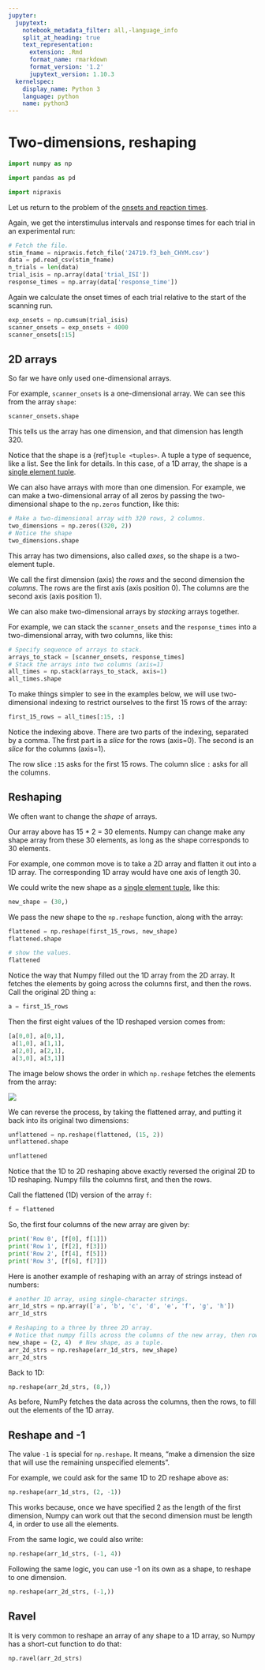 ```yaml
---
jupyter:
  jupytext:
    notebook_metadata_filter: all,-language_info
    split_at_heading: true
    text_representation:
      extension: .Rmd
      format_name: rmarkdown
      format_version: '1.2'
      jupytext_version: 1.10.3
  kernelspec:
    display_name: Python 3
    language: python
    name: python3
---
```


# Two-dimensions, reshaping

```python
import numpy as np

import pandas as pd

import nipraxis
```

Let us return to the problem of the [onsets and reaction
times](numpy_intro.Rmd).

Again, we get the interstimulus intervals and response times for each trial in
an experimental run:

```python
# Fetch the file.
stim_fname = nipraxis.fetch_file('24719.f3_beh_CHYM.csv')
data = pd.read_csv(stim_fname)
n_trials = len(data)
trial_isis = np.array(data['trial_ISI'])
response_times = np.array(data['response_time'])
```

Again we calculate the onset times of each trial relative to the start of the
scanning run.

```python
exp_onsets = np.cumsum(trial_isis)
scanner_onsets = exp_onsets + 4000
scanner_onsets[:15]
```

## 2D arrays

So far we have only used one-dimensional arrays.

For example, `scanner_onsets` is a one-dimensional array.  We can see this from
the array `shape`:

```python
scanner_onsets.shape
```

This tells us the array has one dimension, and that dimension has length 320.

Notice that the shape is a {ref}`tuple <tuples>`.  A tuple a type of sequence,
like a list.  See the link for details.  In this case, of a 1D array, the shape
is a [single element tuple](length_one_tuples.Rmd).

We can also have arrays with more than one dimension.  For example, we can make
a two-dimensional array of all zeros by passing the two-dimensional shape to
the `np.zeros` function, like this:

```python
# Make a two-dimensional array with 320 rows, 2 columns.
two_dimensions = np.zeros((320, 2))
# Notice the shape
two_dimensions.shape
```

This array has two dimensions, also called *axes*, so the shape is a
two-element tuple. 

We call the first dimension (axis) the *rows* and the second dimension the
*columns*.  The rows are the first axis (axis position 0).  The columns are the
second axis (axis position 1).

We can also make two-dimensional arrays by *stacking* arrays together.

For example, we can stack the `scanner_onsets` and the `response_times` into a
two-dimensional array, with two columns, like this:

```python
# Specify sequence of arrays to stack.
arrays_to_stack = [scanner_onsets, response_times]
# Stack the arrays into two columns (axis=1)
all_times = np.stack(arrays_to_stack, axis=1)
all_times.shape
```

To make things simpler to see in the examples below, we will use
two-dimensional indexing to restrict ourselves to the first 15 rows of the
array:


```python
first_15_rows = all_times[:15, :]
```

Notice the indexing above.  There are two parts of the indexing, separated by a
comma.  The first part is a *slice* for the rows (axis=0).  The second is an
*slice* for the columns (axis=1).

The row slice `:15` asks for the first 15 rows.  The column slice `:` asks for
all the columns.


## Reshaping


We often want to change the *shape* of arrays.

Our array above has 15 * 2 = 30 elements.  Numpy can change make any shape array from these 30 elements, as long as the shape corresponds to 30 elements.

For example, one common move is to take a 2D array and flatten it out into a 1D
array.  The corresponding 1D array would have one axis of length 30.

We could write the new shape as a [single element tuple](length_one_tuple.Rmd),
like this:

```python
new_shape = (30,)
```

We pass the new shape to the `np.reshape` function, along with the array:

```python
flattened = np.reshape(first_15_rows, new_shape)
flattened.shape
```

```python
# show the values.
flattened
```

Notice the way that Numpy filled out the 1D array from the 2D array.  It
fetches the elements by going across the columns first, and then the rows.
Call the original 2D thing `a`:

```python
a = first_15_rows
```

Then the first eight values of the 1D reshaped version comes from:

```python
[a[0,0], a[0,1],
 a[1,0], a[1,1],
 a[2,0], a[2,1],
 a[3,0], a[3,1]]
```

The image below shows the order in which `np.reshape` fetches the elements from the array:

![](images/2d_reshape.svg)


We can reverse the process, by taking the flattened array, and putting it back
into its original two dimensions:

```python
unflattened = np.reshape(flattened, (15, 2))
unflattened.shape
```

```python
unflattened
```

Notice that the 1D to 2D reshaping above exactly reversed the original 2D to 1D
reshaping. Numpy fills the columns first, and then the rows.

Call the flattened (1D) version of the array `f`:

```python
f = flattened
```

So, the first four columns of the new array are given by:

```python
print('Row 0', [f[0], f[1]])
print('Row 1', [f[2], f[3]])
print('Row 2', [f[4], f[5]])
print('Row 3', [f[6], f[7]])
```

Here is another example of reshaping with an array of strings instead of numbers:

```python
# another 1D array, using single-character strings.
arr_1d_strs = np.array(['a', 'b', 'c', 'd', 'e', 'f', 'g', 'h'])
arr_1d_strs
```

```python
# Reshaping to a three by three 2D array.
# Notice that numpy fills across the columns of the new array, then rows.
new_shape = (2, 4)  # New shape, as a tuple.
arr_2d_strs = np.reshape(arr_1d_strs, new_shape)
arr_2d_strs
```

Back to 1D:

```python
np.reshape(arr_2d_strs, (8,))
```

As before, NumPy fetches the data across the columns, then the rows, to fill
out the elements of the 1D array.

## Reshape and -1

The value `-1` is special for `np.reshape`.  It means, "make a dimension the
size that will use the remaining unspecified elements".

For example, we could ask for the same 1D to 2D reshape above as:

```python
np.reshape(arr_1d_strs, (2, -1))
```

This works because, once we have specified 2 as the length of the first
dimension, Numpy can work out that the second dimension must be length 4, in
order to use all the elements.

From the same logic, we could also write:

```python
np.reshape(arr_1d_strs, (-1, 4))
```

Following the same logic, you can use -1 on its own as a shape, to reshape to
one dimension.

```python
np.reshape(arr_2d_strs, (-1,))
```

## Ravel

It is very common to reshape an array of any shape to a 1D array, so Numpy has
a short-cut function to do that:

```python
np.ravel(arr_2d_strs)
```
